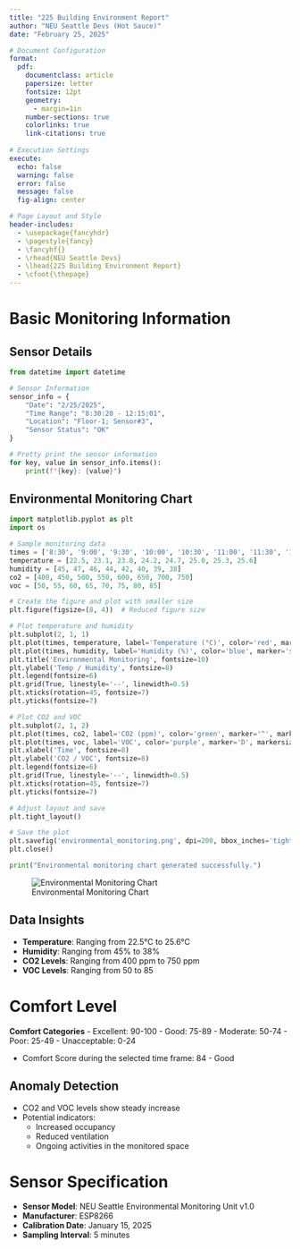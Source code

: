 ```yaml
---
title: "225 Building Environment Report"
author: "NEU Seattle Devs (Hot Sauce)"
date: "February 25, 2025"

# Document Configuration
format:
  pdf:
    documentclass: article
    papersize: letter
    fontsize: 12pt
    geometry: 
      - margin=1in
    number-sections: true
    colorlinks: true
    link-citations: true
    
# Execution Settings  
execute:
  echo: false
  warning: false
  error: false
  message: false
  fig-align: center

# Page Layout and Style
header-includes:
  - \usepackage{fancyhdr}
  - \pagestyle{fancy}
  - \fancyhf{}
  - \rhead{NEU Seattle Devs}
  - \lhead{225 Building Environment Report}
  - \cfoot{\thepage}
---
```


# Basic Monitoring Information

## Sensor Details

```python
from datetime import datetime

# Sensor Information
sensor_info = {
    "Date": "2/25/2025",
    "Time Range": "8:30:20 - 12:15:01",
    "Location": "Floor-1; Sensor#3",
    "Sensor Status": "OK"
}

# Pretty print the sensor information
for key, value in sensor_info.items():
    print(f"{key}: {value}")
```

## Environmental Monitoring Chart

```python
import matplotlib.pyplot as plt
import os

# Sample monitoring data
times = ['8:30', '9:00', '9:30', '10:00', '10:30', '11:00', '11:30', '12:00']
temperature = [22.5, 23.1, 23.8, 24.2, 24.7, 25.0, 25.3, 25.6]
humidity = [45, 47, 46, 44, 42, 40, 39, 38]
co2 = [400, 450, 500, 550, 600, 650, 700, 750]
voc = [50, 55, 60, 65, 70, 75, 80, 85]

# Create the figure and plot with smaller size
plt.figure(figsize=(8, 4))  # Reduced figure size

# Plot temperature and humidity
plt.subplot(2, 1, 1)
plt.plot(times, temperature, label='Temperature (°C)', color='red', marker='o', markersize=4)
plt.plot(times, humidity, label='Humidity (%)', color='blue', marker='s', markersize=4)
plt.title('Environmental Monitoring', fontsize=10)
plt.ylabel('Temp / Humidity', fontsize=8)
plt.legend(fontsize=6)
plt.grid(True, linestyle='--', linewidth=0.5)
plt.xticks(rotation=45, fontsize=7)
plt.yticks(fontsize=7)

# Plot CO2 and VOC
plt.subplot(2, 1, 2)
plt.plot(times, co2, label='CO2 (ppm)', color='green', marker='^', markersize=4)
plt.plot(times, voc, label='VOC', color='purple', marker='D', markersize=4)
plt.xlabel('Time', fontsize=8)
plt.ylabel('CO2 / VOC', fontsize=8)
plt.legend(fontsize=6)
plt.grid(True, linestyle='--', linewidth=0.5)
plt.xticks(rotation=45, fontsize=7)
plt.yticks(fontsize=7)

# Adjust layout and save
plt.tight_layout()

# Save the plot
plt.savefig('environmental_monitoring.png', dpi=200, bbox_inches='tight')
plt.close()

print("Environmental monitoring chart generated successfully.")
```

![Environmental Monitoring Chart](/environmental_monitoring.png)

## Data Insights

- **Temperature**: Ranging from 22.5°C to 25.6°C
- **Humidity**: Ranging from 45% to 38%
- **CO2 Levels**: Ranging from 400 ppm to 750 ppm
- **VOC Levels**: Ranging from 50 to 85

# Comfort Level
**Comfort Categories**
   - Excellent: 90-100
   - Good: 75-89
   - Moderate: 50-74
   - Poor: 25-49
   - Unacceptable: 0-24

- Comfort Score during the selected time frame: 84 - Good


## Anomaly Detection
- CO2 and VOC levels show steady increase
- Potential indicators:
  - Increased occupancy
  - Reduced ventilation
  - Ongoing activities in the monitored space

# Sensor Specification

- **Sensor Model**: NEU Seattle Environmental Monitoring Unit v1.0
- **Manufacturer**: ESP8266
- **Calibration Date**: January 15, 2025
- **Sampling Interval**: 5 minutes
